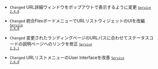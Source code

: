 - <code class="Changed">Changed</code> URL詳細ウィンドウをポップアウトで表示するように変更 <code class='changelog-service'><a href="../release-notes/service/service-2_4_x"><code class='changelog-service'>Service 2.4.0​</code></a></code>

- <code class="Changed">Changed</code> <span class="uitext">統合Flexボード</span>メニューでURLリストウィジェットのUIを改編 <code class='changelog-service'><a href="../release-notes/service/service-2_4_x"><code class='changelog-service'>Service 2.4.0​</code></a></code>

- <code class="Changed">Changed</code> 変更されたランディングページのURLパスに合わせてステータスコードの説明ページへのリンクを修正 <code class='changelog-service'><a href="../release-notes/service/service-2_5_x"><code class='changelog-service'>Service 2.5.1​</code></a></code>

- <code class="Changed">Changed</code> <span class="uitext">URLリスト</span>メニューのUser Interfaceを改善 <code class='changelog-service'><a href="../release-notes/service/service-2_6_x"><code class='changelog-service'>Service 2.6.0​</code></a></code>
